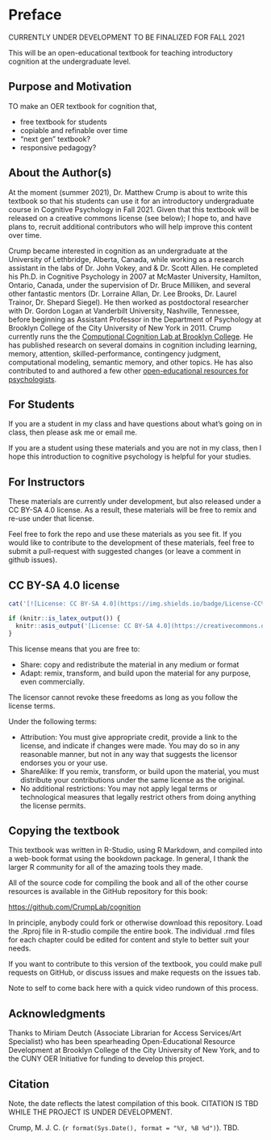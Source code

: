 # Preface {.unnumbered}

CURRENTLY UNDER DEVELOPMENT TO BE FINALIZED FOR FALL 2021

This will be an open-educational textbook for teaching introductory cognition at the undergraduate level. 

## Purpose and Motivation

TO make an OER textbook for cognition that,

- free textbook for students
- copiable and refinable over time
- "next gen" textbook?
- responsive pedagogy?

## About the Author(s)

At the moment (summer 2021), Dr. Matthew Crump is about to write this textbook so that his students can use it for an introductory undergraduate course in Cognitive Psychology in Fall 2021. Given that this textbook will be released on a creative commons license (see below); I hope to, and have plans to, recruit additional contributors who will help improve this content over time.

Crump became interested in cognition as an undergraduate at the University of Lethbridge, Alberta, Canada, while working as a research assistant in the labs of Dr. John Vokey, and & Dr. Scott Allen. He completed his Ph.D. in Cognitive Psychology in 2007 at McMaster University, Hamilton, Ontario, Canada, under the supervision of Dr. Bruce Milliken, and several other fantastic mentors (Dr. Lorraine Allan, Dr. Lee Brooks, Dr. Laurel Trainor, Dr. Shepard Siegel). He then worked as postdoctoral researcher with Dr. Gordon Logan at Vanderbilt University, Nashville, Tennessee, before beginning as Assistant Professor in the Department of Psychology at Brooklyn College of the City University of New York in 2011. Crump currently runs the the [Computional Cognition Lab at Brooklyn College](https://www.crumplab.com). He has published research on several domains in cognition including learning, memory, attention, skilled-performance, contingency judgment, computational modeling, semantic memory, and other topics. He has also contributed to and authored a few other [open-educational resources for psychologists](https://www.crumplab.com/Books.html).

## For Students

If you are a student in my class and have questions about what's going on in class, then please ask me or email me.

If you are a student using these materials and you are not in my class, then I hope this introduction to cognitive psychology is helpful for your studies. 


## For Instructors

These materials are currently under development, but also released under a CC BY-SA 4.0 license. As a result, these materials will be free to remix and re-use under that license. 

Feel free to fork the repo and use these materials as you see fit. If you would like to contribute to the development of these materials, feel free to submit a pull-request with suggested changes (or leave a comment in github issues).

## CC BY-SA 4.0 license

```r
cat('[![License: CC BY-SA 4.0](https://img.shields.io/badge/License-CC%20BY--SA%204.0-lightgrey.svg)](https://creativecommons.org/licenses/by-sa/4.0/)')
```

```r
if (knitr::is_latex_output()) {
  knitr::asis_output('[License: CC BY-SA 4.0](https://creativecommons.org/licenses/by-sa/4.0/)')
}
```



This license means that you are free to:

- Share: copy and redistribute the material in any medium or format
- Adapt: remix, transform, and build upon the material for any purpose, even commercially.

The licensor cannot revoke these freedoms as long as you follow the license terms.

Under the following terms:

- Attribution: You must give appropriate credit, provide a link to the license, and indicate if changes were made. You may do so in any reasonable manner, but not in any way that suggests the licensor endorses you or your use.
- ShareAlike: If you remix, transform, or build upon the material, you must distribute your contributions under the same license as the original.
- No additional restrictions: You may not apply legal terms or technological measures that legally restrict others from doing anything the license permits.

## Copying the textbook

This textbook was written in R-Studio, using R Markdown, and compiled into a web-book format using the bookdown package. In general, I thank the larger R community for all of the amazing tools they made.

All of the source code for compiling the book and all of the other course resources is available in the GitHub repository for this book:

<https://github.com/CrumpLab/cognition>

In principle, anybody could fork or otherwise download this repository. Load the .Rproj file in R-studio compile the entire book. The individual .rmd files for each chapter could be edited for content and style to better suit your needs.

If you want to contribute to this version of the textbook, you could make pull requests on GitHub, or discuss issues and make requests on the issues tab.

Note to self to come back here with a quick video rundown of this process.

## Acknowledgments

Thanks to Miriam Deutch (Associate Librarian for Access Services/Art Specialist) who has been spearheading Open-Educational Resource Development at Brooklyn College of the City University of New York, and to the CUNY OER Initiative for funding to develop this project.

## Citation

Note, the date reflects the latest compilation of this book. CITATION IS TBD WHILE THE PROJECT IS UNDER DEVELOPMENT.

Crump, M. J. C. (`r format(Sys.Date(), format = "%Y, %B %d")`). TBD. 


